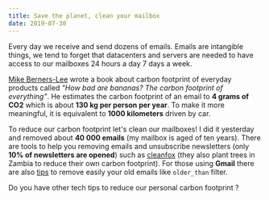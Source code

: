 ```yaml
---
title: Save the planet, clean your mailbox
date: 2019-07-30
---
```


Every day we receive and send dozens of emails. Emails are intangible things, we tend to forget that datacenters and servers are needed to have access to our mailboxes 24 hours a day 7 days a week.

[Mike Berners-Lee](https://en.wikipedia.org/wiki/Mike_Berners-Lee) wrote a book about carbon footprint of everyday products called _"How bad are bananas? The carbon footprint of everything"_. He estimates the carbon footprint of an email to **4 grams of CO2** which is about **130 kg per person per year**. To make it more meaningful, it is equivalent to **1000 kilometers** driven by car.

To reduce our carbon footprint let's clean our mailboxes! I did it yesterday and removed about **40 000 emails** (my mailbox is aged of ten years). There are tools to help you removing emails and unsubscribe newsletters (only **10% of newsletters are opened**) such as [cleanfox](https://www.cleanfox.io) (they also plant trees in Zambia to reduce their own carbon footprint). For those using **Gmail** there are also [tips](https://www.laptopmag.com/articles/delete-gmail-messages-bulk) to remove easily your old emails like `older_than` filter.

Do you have other tech tips to reduce our personal carbon footprint ?

